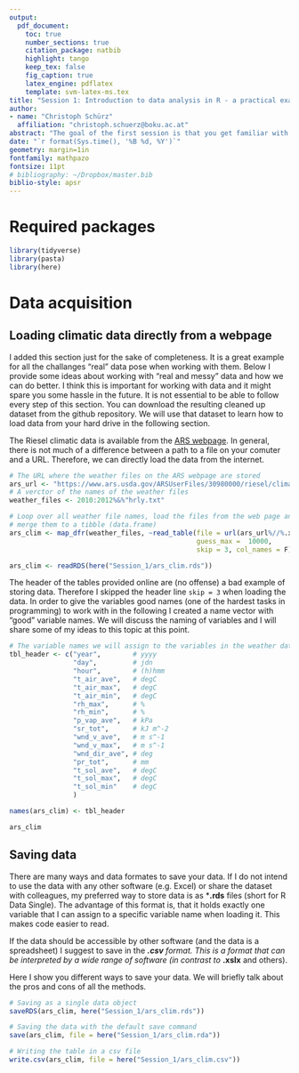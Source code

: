 ```yaml
---
output: 
  pdf_document:
    toc: true
    number_sections: true
    citation_package: natbib
    highlight: tango
    keep_tex: false
    fig_caption: true
    latex_engine: pdflatex
    template: svm-latex-ms.tex
title: "Session 1: Introduction to data analysis in R - a practical example "
author:
- name: "Christoph Schürz"
  affiliation: "christoph.schuerz@boku.ac.at"
abstract: "The goal of the first session is that you get familiar with simple data analysis tasks in *R*. We learn basic tasks such as loading data, working with tables and visualizing analysis results, using Riesel climatic data. "
date: "`r format(Sys.time(), '%B %d, %Y')`"
geometry: margin=1in
fontfamily: mathpazo
fontsize: 11pt
# bibliography: ~/Dropbox/master.bib
biblio-style: apsr
---
```


\newpage

# Required packages
```r
library(tidyverse)
library(pasta)
library(here)
```

# Data acquisition
## Loading climatic data directly from a webpage
I added this section just for the sake of completeness. It is a great example for all the challanges "real" data pose when working with them. Below I provide some ideas about working with "real and messy" data and how we can do better. I think this is important for working with data and it might spare you some hassle in the future. It is not essential to be able to follow every step of this section. You can download the resulting cleaned up dataset from the github repository. We will use that dataset to learn how to load data from your hard drive in the following section.


The Riesel climatic data is available from the [ARS webpage](https://www.ars.usda.gov/plains-area/temple-tx/grassland-soil-and-water-research-laboratory/docs/riesel-climatic-data/). In general, there is not much of a difference between a path to a file on your comuter and a URL. Therefore, we can directly load the data from the internet. 

```r
# The URL where the weather files on the ARS webpage are stored
ars_url <- "https://www.ars.usda.gov/ARSUserFiles/30980000/riesel/climate"
# A verctor of the names of the weather files
weather_files <- 2010:2012%&%"hrly.txt"

# Loop over all weather file names, load the files from the web page and
# merge them to a tibble (data.frame)
ars_clim <- map_dfr(weather_files, ~read_table(file = url(ars_url%//%.x), 
                                               guess_max =  10000,
                                               skip = 3, col_names = F))
```

```r
ars_clim <- readRDS(here("Session_1/ars_clim.rds"))
```


\newpage


The header of the tables provided online are (no offense) a bad example of storing data. Therefore I skipped the header line `skip = 3` when loading the data. In order to give the variables good names (one of the hardest tasks in programming) to work with in the following I created a name vector with "good" variable names. We will discuss the naming of variables and I will share some of my ideas to this topic at this point.
```r
# The variable names we will assign to the variables in the weather data set.
tbl_header <- c("year",        # yyyy
                "day",         # jdn
                "hour",        # (h)hmm
                "t_air_ave",   # degC
                "t_air_max",   # degC 
                "t_air_min",   # degC 
                "rh_max",      # %
                "rh_min",      # %
                "p_vap_ave",   # kPa
                "sr_tot",      # kJ m^-2
                "wnd_v_ave",   # m s^-1
                "wnd_v_max",   # m s^-1
                "wnd_dir_ave", # deg
                "pr_tot",      # mm
                "t_sol_ave",   # degC
                "t_sol_max",   # degC
                "t_sol_min"    # degC
                )

names(ars_clim) <- tbl_header

ars_clim
```

## Saving data
There are many ways and data formates to save your data. If I do not intend to use the data with any other software (e.g. Excel) or share the dataset with colleagues, my preferred way to store data is as ***.rds** files (short for R Data Single). The advantage of this format is, that it holds exactly one variable that I can assign to a specific variable name when loading it. This makes code easier to read. 

If the data should be accessible by other software (and the data is a spreadsheet) I suggest to save in the ***.csv** format. This is a format that can be interpreted by a wide range of software (in contrast to ***.xslx** and others). 

Here I show you different ways to save your data. We will briefly talk about the pros and cons of all the methods.
```r
# Saving as a single data object
saveRDS(ars_clim, here("Session_1/ars_clim.rds"))

# Saving the data with the default save command
save(ars_clim, file = here("Session_1/ars_clim.rda"))

# Writing the table in a csv file
write.csv(ars_clim, file = here("Session_1/ars_clim.csv"))

```

